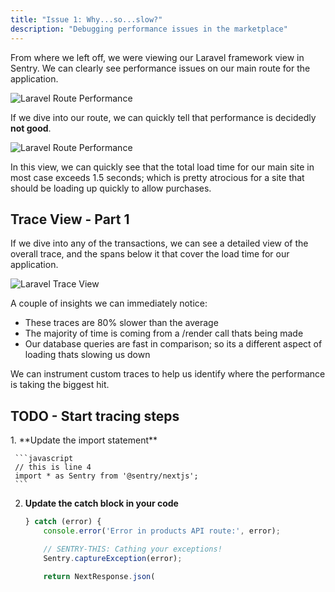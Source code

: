 ```yaml
---
title: "Issue 1: Why...so...slow?"
description: "Debugging performance issues in the marketplace"
---
```



From where we left off, we were viewing our Laravel framework view in Sentry. We can clearly see performance issues on our main route for the application.

![Laravel Route Performance](/../../assets/img/SentryLaravelView.png)

If we dive into our route, we can quickly tell that performance is decidedly **not good**.

![Laravel Route Performance](/../../assets/img/LaravelRoutePerformance.png)

In this view, we can quickly see that the total load time for our main site in most case exceeds 1.5 seconds; which is pretty atrocious for a site that should be loading up quickly to allow purchases.

## Trace View - Part 1 

If we dive into any of the transactions, we can see a detailed view of the overall trace, and the spans below it that cover the load time for our application. 

![Laravel Trace View](/../../assets/img/LaravelExampleTraceView.png)

A couple of insights we can immediately notice:
- These traces are 80% slower than the average
- The majority of time is coming from a /render call thats being made 
- Our database queries are fast in comparison; so its a different aspect of loading thats slowing us down 

We can instrument custom traces to help us identify where the performance is taking the biggest hit.

## TODO - Start tracing steps

<Steps>
  1. **Update the import statement**

     ```javascript
     // this is line 4
     import * as Sentry from '@sentry/nextjs';
     ```

  2. **Update the catch block in your code**

     ```javascript
     } catch (error) {
         console.error('Error in products API route:', error);

         // SENTRY-THIS: Cathing your exceptions!
         Sentry.captureException(error);

         return NextResponse.json(
     ```
</Steps>

